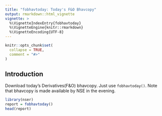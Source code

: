 ```yaml
---
title: "fobhavtoday: Today's F&O Bhavcopy"
output: rmarkdown::html_vignette
vignette: >
  %\VignetteIndexEntry{fobhavtoday}
  %\VignetteEngine{knitr::rmarkdown}
  %\VignetteEncoding{UTF-8}
---
```


```r
knitr::opts_chunk$set(
  collapse = TRUE,
  comment = "#>"
)
```

## Introduction 

Download today's Derivatives(F&O) bhavcopy. Just use ```fobhavtoday()```. Note that bhavcopy is made available by NSE in the evening. 

``` r
library(nser)
report = fobhavtoday()
head(report)
```
